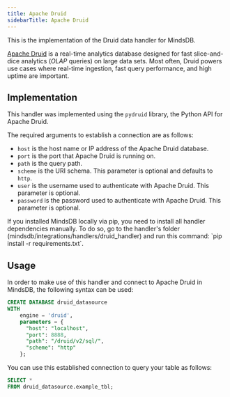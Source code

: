 ```yaml
---
title: Apache Druid
sidebarTitle: Apache Druid
---
```


This is the implementation of the Druid data handler for MindsDB.

[Apache Druid](https://druid.apache.org/docs/latest/design) is a real-time analytics database designed for fast slice-and-dice analytics (_OLAP_ queries) on large data sets. Most often, Druid powers use cases where real-time ingestion, fast query performance, and high uptime are important.

## Implementation

This handler was implemented using the `pydruid` library, the Python API for Apache Druid.

The required arguments to establish a connection are as follows:

* `host` is the host name or IP address of the Apache Druid database.
* `port` is the port that Apache Druid is running on.
* `path` is the query path.
* `scheme` is the URI schema. This parameter is optional and defaults to `http`.
* `user` is the username used to authenticate with Apache Druid. This parameter is optional.
* `password` is the password used to authenticate with Apache Druid. This parameter is optional.
<Tip>
If you installed MindsDB locally via pip, you need to install all handler dependencies manually. To do so, go to the handler's folder (mindsdb/integrations/handlers/druid_handler) and run this command: `pip install -r requirements.txt`.
</Tip>

## Usage

In order to make use of this handler and connect to Apache Druid in MindsDB, the following syntax can be used:

```sql
CREATE DATABASE druid_datasource
WITH
    engine = 'druid',
    parameters = {
      "host": "localhost",
      "port": 8888,
      "path": "/druid/v2/sql/",
      "scheme": "http"
    };
```

You can use this established connection to query your table as follows:

```sql
SELECT *
FROM druid_datasource.example_tbl;
```
